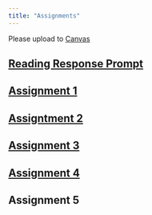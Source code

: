 ```yaml
---
title: "Assignments"
---
```


Please upload to [Canvas](https://cas.columbia.edu/cas/login?service=https%3A%2F%2Fcourseworks.columbia.edu%2Fsakai-login-tool%2Fcontainer)

## [Reading Response Prompt](assignments/readingResponse.html)

## [Assignment 1](assignments/Assignment1.html)

## [Assigntment 2](assignments/assignment2.html)

## [Assignment 3](assignments/assignment3.html)

## [Assignment 4](assignments/assignment4.html)

## Assignment 5